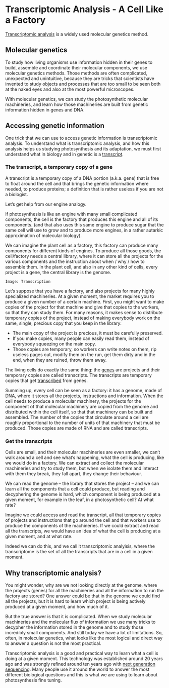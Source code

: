 # Transcriptomic Analysis - A Cell Like a Factory

[Transcriptomic analysis](https://en.wikipedia.org/wiki/RNA-Seq) is a widely used molecular genetics method.

## Molecular genetics

To study how living organisms use information hidden in their genes to build, assemble and coordinate their molecular components, we use molecular genetics methods. Those methods are often complicated, unexpected and unintuitive, because they are tricks that scientists have invented to study objects and processes that are too small to be seen both at the naked eyes and also at the most powerful microscopes.

With molecular genetics, we can study the photosynthetic molecular machineries, and learn how those machineries are built from genetic information hidden in genes and DNA.

## Accessing genetic information

One trick that we can use to access genetic information is transcriptomic analysis. To understand what is transcriptomic analysis, and how this analysis helps us studying photosynthesis and its adaptation, we must first understand what in biology and in genetic is a [transcript](https://en.wikipedia.org/wiki/Messenger_RNA).

### The transcript, a temporary copy of a gene

A transcript is a temporary copy of a DNA portion (a.k.a. gene) that is free to float around the cell and that brings the genetic information where needed, to produce proteins; a definition that is rather useless if you are not a biologist.

Let's get help from our engine analogy.

If photosynthesis is like an engine with many small complicated components, the cell is the factory that produces this engine and all of its components. (and that also uses this same engine to produce sugar that the same cell will use to grow and to produce more engines, in a rather autarkic approximation of molecular biology).

We can imagine the plant cell as a factory, this factory can produce many components for different kinds of engines. To produce all those goods, the cell/factory needs a central library, where it can store all the projects for the various components and the instruction about when / why / how to assemble them. In the plant cell, and also in any other kind of cells, every project is a gene, the central library is the genome.

```
Image: Transcription
```

Let's suppose that you have a factory, and also  projects for many highly specialized machineries. At a given moment, the market requires you to produce a given number of a certain machine. First, you might want to make copies of the project for that machine and give that copies to the workers, so that they can study them. For many reasons, it makes sense to distribute temporary copies of the project, instead of making everybody work on the same, single, precious copy that you keep in the library:

- The main copy of the project is precious, it must be carefully preserved.
- If you make copies, many people can easily read them, instead of everybody squeezing on the main copy.
- Those copies are temporary, so workers can write notes on them, rip useless pages out, modify them on the run, get them dirty and in the end, when they are ruined, throw them away.

The living cells do exactly the same thing: the [genes](https://en.wikipedia.org/wiki/Gene) are projects and their temporary copies are called transcripts. The transcripts are temporary copies that get [transcribed](https://en.wikipedia.org/wiki/Transcription_(biology)) from genes.

Summing up, every cell can be seen as a factory: it has a genome, made of DNA, where it stores all the projects, instructions and information. When the cell needs to produce a molecular machinery, the projects for the component of that molecular machinery are copied from the genome and distributed within the cell itself, so that that machinery can be built and assembled. The number of the copies that circulate around a cell are roughly proportional to the number of units of that machinery that must be produced. Those copies are made of RNA and are called transcripts.

### Get the transcripts

Cells are small, and their molecular machineries are even smaller, we can't walk around a cell and see what's happening, what the cell is producing, like we would do in a factory. We can extract and collect the molecular machineries and try to study them, but when we isolate them and interact with them they break, they fall apart, they change their behaviour.

We can read the genome -- the library that stores the project -- and we can learn all the components that a cell could produce, but reading and decyphering the genome is hard, which component is being produced at a given moment, for example in the leaf, in a photosynthetic cell? At what rate?

Imagine we could access and read the transcript, all that temporary copies of projects and instructions that go around the cell and that workers use to produce the components of the machineries. If we could extract and read all the transcripts, we would have an idea of what the cell is producing at a given moment, and at what rate.

Indeed we can do this, and we call it transcriptomic analyisis, where the transcriptome is the set of all the transcripts that are in a cell in a given moment.

## Why transcriptomic analysis?

You might wonder, why are we not looking directly at the genome, where the projects (genes) for all the machineries and all the information to run the factory are stored? One answer could be that in the genome we could find all the projects, but it is hard to learn which project is being actively produced at a given moment, and how much of it.

But the true answer is that it is complicated. When we study molecular machineries and the molecular flux of information we use many tricks to decypher the information stored in the genome and to study those incredibly small components. And still today we have a lot of limitations. So, often, in molecular genetics, what looks like the most logical and direct way to answer a question is not the most practical.

Transcriptomic analysis is a good and practical way to learn what a cell is doing at a given moment. This technology was established around 20 years ago and was strongly refined around ten years ago with [next generation sequencing](https://en.wikipedia.org/wiki/DNA_sequencing#Next-generation_methods). Many people use it around the world to answer the most different biological questions and this is what we are using to learn about photosynthesis fine tuning.
